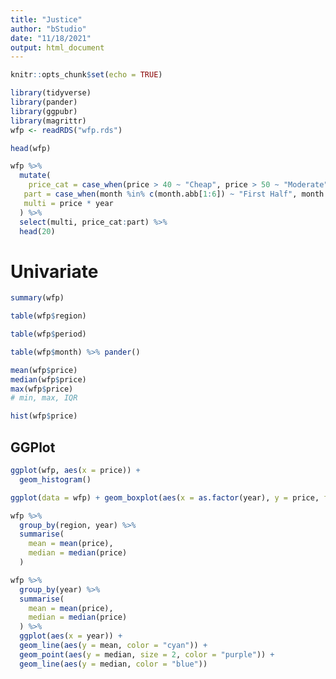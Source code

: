 ```yaml
---
title: "Justice"
author: "bStudio"
date: "11/18/2021"
output: html_document
---
```


```r
knitr::opts_chunk$set(echo = TRUE)

library(tidyverse)
library(pander)
library(ggpubr)
library(magrittr)
wfp <- readRDS("wfp.rds")
```

```r
head(wfp)
```

```r
wfp %>% 
  mutate(
    price_cat = case_when(price > 40 ~ "Cheap", price > 50 ~ "Moderate", T ~ "Something"),
   part = case_when(month %in% c(month.abb[1:6]) ~ "First Half", month %in% c(month.abb[7:12]) ~ "Second Half"),
   multi = price * year
  ) %>% 
  select(multi, price_cat:part) %>% 
  head(20)
```

# Univariate
```r
summary(wfp)
```

```r
table(wfp$region)
```

```r
table(wfp$period)
```

```r
table(wfp$month) %>% pander()
```

```r
mean(wfp$price)
median(wfp$price)
max(wfp$price)
# min, max, IQR
```

```r
hist(wfp$price)
```

## GGPlot
```r
ggplot(wfp, aes(x = price)) +
  geom_histogram()
```

```r
ggplot(data = wfp) + geom_boxplot(aes(x = as.factor(year), y = price, fill = "red"))
```

```r
wfp %>% 
  group_by(region, year) %>% 
  summarise(
    mean = mean(price),
    median = median(price)
  )
```

```r
wfp %>% 
  group_by(year) %>% 
  summarise(
    mean = mean(price),
    median = median(price)
  ) %>% 
  ggplot(aes(x = year)) + 
  geom_line(aes(y = mean, color = "cyan")) +
  geom_point(aes(y = median, size = 2, color = "purple")) + 
  geom_line(aes(y = median, color = "blue"))
```
